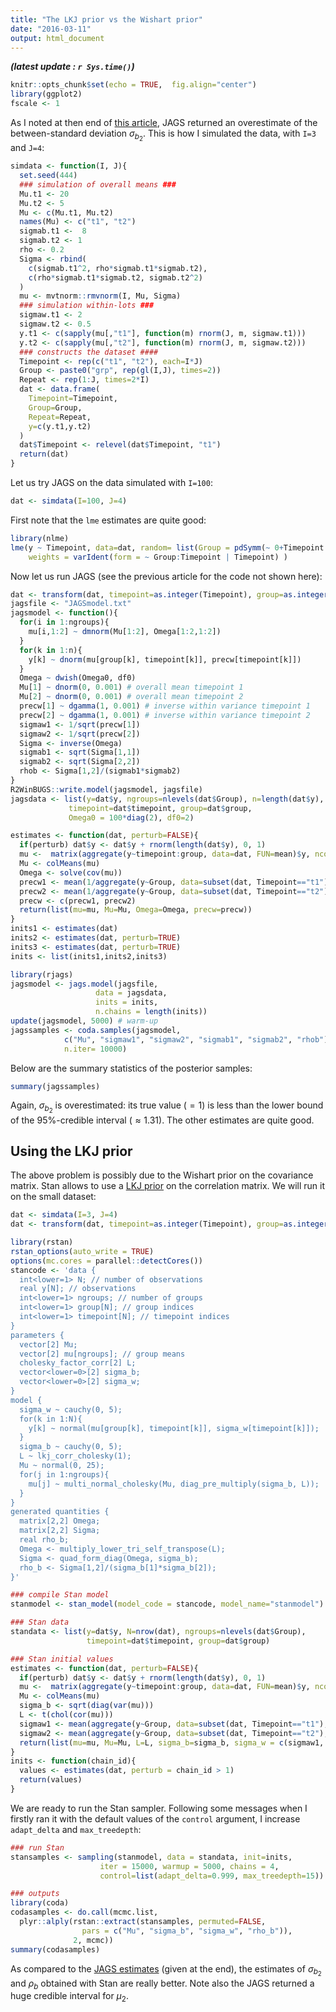 ```yaml
---
title: "The LKJ prior vs the Wishart prior"
date: "2016-03-11"
output: html_document
---
```


***(latest update : `r Sys.time()`)***
<br/>

```r
knitr::opts_chunk$set(echo = TRUE,  fig.align="center")
library(ggplot2)
fscale <- 1
```

As I noted at then end of [this  article](http://stla.github.io/stlapblog/posts/MixedRepeatModel.html), JAGS returned an overestimate of the between-standard deviation $\sigma_{b_2}$. 
This is how I simulated the data, with `I=3` and `J=4`:

```r
simdata <- function(I, J){
  set.seed(444) 
  ### simulation of overall means ###
  Mu.t1 <- 20
  Mu.t2 <- 5
  Mu <- c(Mu.t1, Mu.t2)
  names(Mu) <- c("t1", "t2")
  sigmab.t1 <-  8
  sigmab.t2 <- 1
  rho <- 0.2
  Sigma <- rbind(
    c(sigmab.t1^2, rho*sigmab.t1*sigmab.t2),
    c(rho*sigmab.t1*sigmab.t2, sigmab.t2^2)
  )
  mu <- mvtnorm::rmvnorm(I, Mu, Sigma)
  ### simulation within-lots ###
  sigmaw.t1 <- 2
  sigmaw.t2 <- 0.5
  y.t1 <- c(sapply(mu[,"t1"], function(m) rnorm(J, m, sigmaw.t1)))
  y.t2 <- c(sapply(mu[,"t2"], function(m) rnorm(J, m, sigmaw.t2)))
  ### constructs the dataset ####
  Timepoint <- rep(c("t1", "t2"), each=I*J)
  Group <- paste0("grp", rep(gl(I,J), times=2))
  Repeat <- rep(1:J, times=2*I) 
  dat <- data.frame(
    Timepoint=Timepoint,
    Group=Group,
    Repeat=Repeat, 
    y=c(y.t1,y.t2)
  )
  dat$Timepoint <- relevel(dat$Timepoint, "t1") 
  return(dat)
}
```

Let us try JAGS on the data simulated with `I=100`:

```r
dat <- simdata(I=100, J=4)
```

First note that the `lme` estimates are quite good:

```r
library(nlme)
lme(y ~ Timepoint, data=dat, random= list(Group = pdSymm(~ 0+Timepoint )), 
	weights = varIdent(form = ~ Group:Timepoint | Timepoint) )
```

Now let us run JAGS (see the previous article for the code not shown here):

```r
dat <- transform(dat, timepoint=as.integer(Timepoint), group=as.integer(Group))
jagsfile <- "JAGSmodel.txt" 
jagsmodel <- function(){
  for(i in 1:ngroups){
    mu[i,1:2] ~ dmnorm(Mu[1:2], Omega[1:2,1:2])
  }
  for(k in 1:n){
    y[k] ~ dnorm(mu[group[k], timepoint[k]], precw[timepoint[k]])
  }
  Omega ~ dwish(Omega0, df0)
  Mu[1] ~ dnorm(0, 0.001) # overall mean timepoint 1
  Mu[2] ~ dnorm(0, 0.001) # overall mean timepoint 2
  precw[1] ~ dgamma(1, 0.001) # inverse within variance timepoint 1
  precw[2] ~ dgamma(1, 0.001) # inverse within variance timepoint 2
  sigmaw1 <- 1/sqrt(precw[1])
  sigmaw2 <- 1/sqrt(precw[2])
  Sigma <- inverse(Omega)
  sigmab1 <- sqrt(Sigma[1,1])
  sigmab2 <- sqrt(Sigma[2,2])
  rhob <- Sigma[1,2]/(sigmab1*sigmab2)
}
R2WinBUGS::write.model(jagsmodel, jagsfile)
jagsdata <- list(y=dat$y, ngroups=nlevels(dat$Group), n=length(dat$y), 
             timepoint=dat$timepoint, group=dat$group,
             Omega0 = 100*diag(2), df0=2)
```

```r
estimates <- function(dat, perturb=FALSE){
  if(perturb) dat$y <- dat$y + rnorm(length(dat$y), 0, 1)
  mu <-  matrix(aggregate(y~timepoint:group, data=dat, FUN=mean)$y, ncol=2, byrow=TRUE)
  Mu <- colMeans(mu)
  Omega <- solve(cov(mu))
  precw1 <- mean(1/aggregate(y~Group, data=subset(dat, Timepoint=="t1"), FUN=var)$y)
  precw2 <- mean(1/aggregate(y~Group, data=subset(dat, Timepoint=="t2"), FUN=var)$y)
  precw <- c(precw1, precw2)
  return(list(mu=mu, Mu=Mu, Omega=Omega, precw=precw))
}
inits1 <- estimates(dat)
inits2 <- estimates(dat, perturb=TRUE)
inits3 <- estimates(dat, perturb=TRUE)
inits <- list(inits1,inits2,inits3)
```


```r
library(rjags)
jagsmodel <- jags.model(jagsfile,
                   data = jagsdata, 
                   inits = inits, 
                   n.chains = length(inits))
update(jagsmodel, 5000) # warm-up
jagssamples <- coda.samples(jagsmodel, 
            c("Mu", "sigmaw1", "sigmaw2", "sigmab1", "sigmab2", "rhob"), 
            n.iter= 10000)
```

Below are the summary statistics of the posterior samples:

```r
summary(jagssamples)
```

Again, $\sigma_{b_2}$ is overestimated: its true value ($=1$) is less than the lower bound of the $95\%$-credible interval ($\approx 1.31$). The other estimates are quite good. 


## Using the LKJ prior

The above problem is possibly due to the Wishart prior on the covariance matrix. 
Stan allows to use a [LKJ prior](http://stla.github.io/stlapblog/posts/StanLKJprior.html) on the correlation matrix. We will run it on the small dataset:

```r
dat <- simdata(I=3, J=4)
dat <- transform(dat, timepoint=as.integer(Timepoint), group=as.integer(Group))
```

```r
library(rstan)
rstan_options(auto_write = TRUE)
options(mc.cores = parallel::detectCores())
stancode <- 'data {
  int<lower=1> N; // number of observations
  real y[N]; // observations 
  int<lower=1> ngroups; // number of groups
  int<lower=1> group[N]; // group indices
  int<lower=1> timepoint[N]; // timepoint indices
}
parameters {
  vector[2] Mu;
  vector[2] mu[ngroups]; // group means
  cholesky_factor_corr[2] L; 
  vector<lower=0>[2] sigma_b; 
  vector<lower=0>[2] sigma_w; 
}
model {
  sigma_w ~ cauchy(0, 5);
  for(k in 1:N){
    y[k] ~ normal(mu[group[k], timepoint[k]], sigma_w[timepoint[k]]);
  }
  sigma_b ~ cauchy(0, 5);
  L ~ lkj_corr_cholesky(1);
  Mu ~ normal(0, 25);
  for(j in 1:ngroups){
    mu[j] ~ multi_normal_cholesky(Mu, diag_pre_multiply(sigma_b, L));
  }
}
generated quantities {
  matrix[2,2] Omega;
  matrix[2,2] Sigma;
  real rho_b;
  Omega <- multiply_lower_tri_self_transpose(L);
  Sigma <- quad_form_diag(Omega, sigma_b); 
  rho_b <- Sigma[1,2]/(sigma_b[1]*sigma_b[2]);
}'

### compile Stan model
stanmodel <- stan_model(model_code = stancode, model_name="stanmodel")

### Stan data
standata <- list(y=dat$y, N=nrow(dat), ngroups=nlevels(dat$Group),  
                 timepoint=dat$timepoint, group=dat$group)

### Stan initial values
estimates <- function(dat, perturb=FALSE){
  if(perturb) dat$y <- dat$y + rnorm(length(dat$y), 0, 1)
  mu <-  matrix(aggregate(y~timepoint:group, data=dat, FUN=mean)$y, ncol=2, byrow=TRUE)
  Mu <- colMeans(mu)
  sigma_b <- sqrt(diag(var(mu)))
  L <- t(chol(cor(mu)))
  sigmaw1 <- mean(aggregate(y~Group, data=subset(dat, Timepoint=="t1"), FUN=sd)$y)
  sigmaw2 <- mean(aggregate(y~Group, data=subset(dat, Timepoint=="t2"), FUN=sd)$y)
  return(list(mu=mu, Mu=Mu, L=L, sigma_b=sigma_b, sigma_w = c(sigmaw1, sigmaw2)))
}
inits <- function(chain_id){
  values <- estimates(dat, perturb = chain_id > 1)
  return(values)
}
```

We are ready to run the Stan sampler. Following some messages when I firstly ran it with the default values of the `control` argument, I increase `adapt_delta` and `max_treedepth`:

```r
### run Stan
stansamples <- sampling(stanmodel, data = standata, init=inits, 
                    iter = 15000, warmup = 5000, chains = 4,
                    control=list(adapt_delta=0.999, max_treedepth=15))

### outputs
library(coda)
codasamples <- do.call(mcmc.list, 
  plyr::alply(rstan::extract(stansamples, permuted=FALSE, 
                pars = c("Mu", "sigma_b", "sigma_w", "rho_b")), 
              2, mcmc))
summary(codasamples)
```

As compared to the [JAGS estimates](http://stla.github.io/stlapblog/posts/MixedRepeatModel.html) (given at the end), the estimates of $\sigma_{b_2}$ and $\rho_b$ obtained with Stan are really better. Note also the JAGS returned a huge credible interval for $\mu_2$. 
